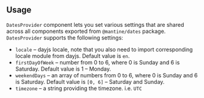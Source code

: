 

## Usage

`DatesProvider` component lets you set various settings that are shared across all
components exported from `@mantine/dates` package. `DatesProvider` supports the following settings:

- `locale` – dayjs locale, note that you also need to import corresponding locale module from dayjs. Default value is `en`.
- `firstDayOfWeek` – number from 0 to 6, where 0 is Sunday and 6 is Saturday. Default value is 1 – Monday.
- `weekendDays` – an array of numbers from 0 to 6, where 0 is Sunday and 6 is Saturday. Default value is `[0, 6]` – Saturday and Sunday.
- `timezone` – a string providing the timezone. i.e. `UTC`

<Demo data={DatesProviderDemos.usage} />

